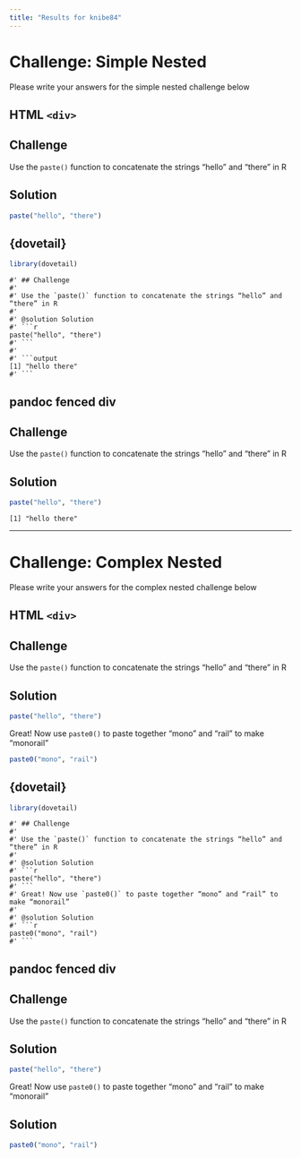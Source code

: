 ```yaml
---
title: "Results for knibe84"
---
```


# Challenge: Simple Nested

Please write your answers for the simple nested challenge below

## HTML `<div>`

<div class='challenge'>

## Challenge

Use the `paste()` function to concatenate the strings “hello” and “there” in R

## Solution

<div class='solution'>
```r
paste("hello", "there")
```

</div>
</div>

## {dovetail}

```r
library(dovetail)
```

```challenge
#' ## Challenge
#' 
#' Use the `paste()` function to concatenate the strings “hello” and “there” in R
#' 
#' @solution Solution
#' ```r
paste("hello", "there")
#' ```
#'
#' ```output
[1] "hello there"
#' ```
```

## pandoc fenced div

::::::::::::::::::::::::::::::::::::::::::: Challenge

## Challenge

Use the `paste()` function to concatenate the strings “hello” and “there” in R

:::::::::::::::::::::::: solution

## Solution
```r
paste("hello", "there")
```

```output
[1] "hello there"
```
:::::::::::::::::::::::
:::::::::::::::::::::::::::::::::::::::::::

--------------------------------------------------------------------------------

# Challenge: Complex Nested

Please write your answers for the complex nested challenge below

## HTML `<div>`

<div class='challenge'>

## Challenge

Use the `paste()` function to concatenate the strings “hello” and “there” in R

## Solution

<div class='solution'>
```r
paste("hello", "there")
```

Great! Now use `paste0()` to paste together “mono” and “rail” to make “monorail”

<div class='solution'>
```r
paste0("mono", "rail")
```

</div>
</div>

## {dovetail}

```r
library(dovetail)
```

```challenge
#' ## Challenge
#' 
#' Use the `paste()` function to concatenate the strings “hello” and “there” in R
#' 
#' @solution Solution
#' ```r
paste("hello", "there")
#' ```
#' Great! Now use `paste0()` to paste together “mono” and “rail” to make “monorail”
#' 
#' @solution Solution
#' ```r
paste0("mono", "rail")
#' ```

```

## pandoc fenced div

::::::::::::::::::::::::::::::::::::::::::: Challenge

## Challenge

Use the `paste()` function to concatenate the strings “hello” and “there” in R

:::::::::::::::::::::::: solution

## Solution
```r
paste("hello", "there")
```

::::::::::::::::::::::::

Great! Now use `paste0()` to paste together “mono” and “rail” to make “monorail”

:::::::::::::::::::::::: solution

## Solution
```r
paste0("mono", "rail")
```

::::::::::::::::::::::::
:::::::::::::::::::::::::::::::::::::::::::
